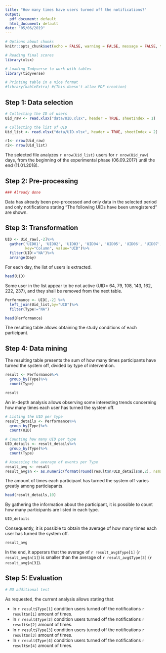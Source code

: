 ```yaml
---
title: "How many times have users turned off the notifications?"
output:
  pdf_document: default
  html_document: default
date: "05/06/2019"
---
```

```r
# Options about chunks
knitr::opts_chunk$set(echo = FALSE, warning = FALSE, message = FALSE, tidy = TRUE)

# Reading final scores
library(xlsx)

# Loading Todyverse to work with tables
library(tidyverse)

# Printing table in a nice format
#library(kableExtra) #(This doesn't allow PDF creation)

```


## Step 1: Data selection

```r
# Collecting the ID of users
Uid_raw <- read.xlsx("data/UID.xlsx", header = TRUE, sheetIndex = 1)

# Collecting the list of UID
Uid_list <- read.xlsx("data/UID.xlsx", header = TRUE, sheetIndex = 2)

r1<- nrow(Uid_raw)
r2<- nrow(Uid_list)
```

The selected file analyzes `r nrow(Uid_list)` users for `r nrow(Uid_raw)` days, from the beginning of the experimental phase (06.09.2017) until the end (11.01.2018).

## Step 2: Pre-processing

```r
### Already done
```

Data has already been pre-processed and only data in the selected period and only notifications stating "The following UIDs have been unregistered" are shown.

## Step 3: Transformation

```r
UID <- Uid_raw[,-2]%>%
  gather('UID01', 'UID02', 'UID03', 'UID04', 'UID05', 'UID06', 'UID07', 'UID08', 'UID09', 'UID10', 'UID11', 'UID12',
         key="Column", value="UID")%>%
  filter(UID!="NA")%>%
  arrange(Day)
```

For each day, the list of users is extracted.   
```r
head(UID)
```

Some user in the list appear to be not active (UID= 64, 79,	108,	143,	162,	222,	237), and they shall be removed from the next table.   

```r
Performance <- UID[,-2] %>%
  left_join(Uid_list,by="UID")%>%
  filter(Type!="NA")

head(Performance)
```

The resulting table allows obtaining the study conditions of each participant.

## Step 4: Data mining

The resulting table presents the sum of how many times participants have turned the system off, divided by type of intervention.   

```r
result <- Performance%>%
  group_by(Type)%>%
  count(Type)

result

```

An in-depth analysis allows observing some interesting trends concerning how many times each user has turned the system off.   
```r
# Listing the UID per type
result_details <- Performance%>%
  group_by(Type)%>%
  count(UID)

# Counting how many UID per type
UID_details <- result_details%>%
  group_by(Type)%>%
  count(Type)

# Assessing the average of events per Type
result_avg <- result
result_avg$n <- as.numeric(format(round(result$n/UID_details$n,2), nsmall = 2))
```

The amount of times each participant has turned the system off varies greatly among particiapants.  
```r
head(result_details,10)
```

By gathering the information about the participant, it is possible to count how many participants are listed in each type.   
```r
UID_details
```

Consequently, it is possible to obtain the average of how many times each user has turned the system off.   
```r
result_avg
```

In the end, it apperars that the average of `r result_avg$Type[1]` (`r result_avg$n[1]`) is smaller than the average of `r result_avg$Type[3]` (`r result_avg$n[3]`).

## Step 5: Evaluation

```r
# NO additional test
```

As requested, the current analysis allows stating that:    

* In `r result$Type[1]` condition users turned off the notifications `r result$n[1]` amount of times.   
* In `r result$Type[2]` condition users turned off the notifications `r result$n[2]` amount of times.   
* In `r result$Type[3]` condition users turned off the notifications `r result$n[3]` amount of times.   
* In `r result$Type[4]` condition users turned off the notifications `r result$n[4]` amount of times.   

